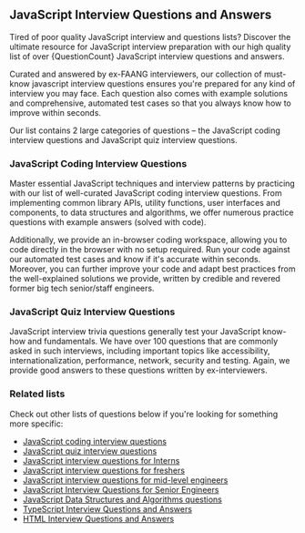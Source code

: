 ## JavaScript Interview Questions and Answers

Tired of poor quality JavaScript interview and questions lists? Discover the ultimate resource for JavaScript interview preparation with our high quality list of over {QuestionCount} JavaScript interview questions and answers.

Curated and answered by ex-FAANG interviewers, our collection of must-know javascript interview questions ensures you're prepared for any kind of interview you may face. Each question also comes with example solutions and comprehensive, automated test cases so that you always know how to improve within seconds.

Our list contains 2 large categories of questions – the JavaScript coding interview questions and JavaScript quiz interview questions.

### JavaScript Coding Interview Questions

Master essential JavaScript techniques and interview patterns by practicing with our list of well-curated JavaScript coding interview questions. From implementing common library APIs, utility functions, user interfaces and components, to data structures and algorithms, we offer numerous practice questions with example answers (solved with code).

Additionally, we provide an in-browser coding workspace, allowing you to code directly in the browser with no setup required. Run your code against our automated test cases and know if it's accurate within seconds. Moreover, you can further improve your code and adapt best practices from the well-explained solutions we provide, written by credible and revered former big tech senior/staff engineers.

### JavaScript Quiz Interview Questions

JavaScript interview trivia questions generally test your JavaScript know-how and fundamentals. We have over 100 questions that are commonly asked in such interviews, including important topics like accessibility, internationalization, performance, network, security and testing. Again, we provide good answers to these questions written by ex-interviewers.

### Related lists

Check out other lists of questions below if you're looking for something more specific:

- [JavaScript coding interview questions](/questions/javascript-coding-interview-questions)
- [JavaScript quiz interview questions](/questions/javascript-quiz-interview-questions)
- [JavaScript interview questions for Interns](/questions/javascript-interview-questions-interns)
- [JavaScript interview questions for freshers](/questions/javascript-interview-questions-freshers)
- [JavaScript interview questions for mid-level engineers](/questions/javascript-interview-questions-mid-level)
- [JavaScript Interview Questions for Senior Engineers](/questions/javascript-interview-questions-seniors)
- [JavaScript Data Structures and Algorithms questions](/questions/javascript-data-structures-algorithms)
- [TypeScript Interview Questions and Answers](/questions/typescript-interview-questions)
- [HTML Interview Questions and Answers](/questions/html-css-javascript-interview-questions)
